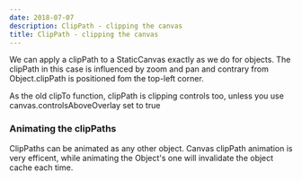 ```yaml
---
date: 2018-07-07
description: ClipPath - clipping the canvas
title: ClipPath - clipping the canvas
---
```


We can apply a clipPath to a StaticCanvas exactly as we do for objects. The clipPath in this case is influenced by zoom and pan and contrary from Object.clipPath is positioned fom the top-left corner.

<Example1 client:idle />

As the old clipTo function, clipPath is clipping controls too, unless you use canvas.controlsAboveOverlay set to true

<Example2 client:idle />

### Animating the clipPaths

ClipPaths can be animated as any other object. Canvas clipPath animation is very efficent, while animating the Object's one will invalidate the object cache each time.

<Example3 client:idle />
